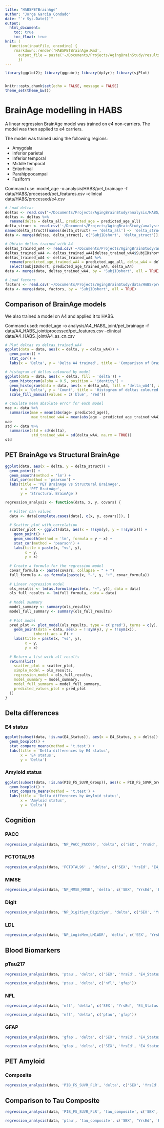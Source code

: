 ```yaml
---
title: "HABSPETBrainAge"
author: "Jorge Garcia Condado"
date: "`r Sys.Date()`"
output: 
  html_document:
    toc: true
    toc_float: true
knit: (
  function(inputFile, encoding) { 
    rmarkdown::render('HABSPETBrainAge.Rmd',
      output_file = paste('~/Documents/Projects/AgingBrainStudy/results/HABSPETBrainAge', '.html', sep=''))
      })
---
```


```r
library(ggplot2); library(ggpubr); library(dplyr); library(sjPlot)


knitr::opts_chunk$set(echo = FALSE, message = FALSE)
theme_set(theme_bw())
```

# BrainAge modelling in HABS

A linear regression BrainAge model was trained on e4 non-carriers. The model was then applied to e4 carriers.

The model was trained using the following regions:

-   Amygdala 
-   Inferior parietal
-   Inferior temporal
-   Middle temporal
-   Entorhinal
-   Parahippocampal
-   Fusiform

Command use: model_age -o analysis/HABS/pet_brainage -f data/HABS/processed/pet_features.csv --clinical data/HABS/processed/e4.csv

```r
# Load deltas
deltas <- read.csv('~/Documents/Projects/AgingBrainStudy/analysis/HABS/pet_brainage/ageml/model_age/predicted_age.csv')
deltas <- deltas %>% 
  rename(delta = delta_all, predicted_age = predicted_age_all)
delta_struct <- read.csv('~/Documents/Projects/AgingBrainStudy/analysis/HABS/structural_brainage/ageml/model_age/predicted_age.csv')
names(delta_struct)[names(delta_struct) == 'delta_all'] <- 'delta_struct'
data <- merge(deltas, delta_struct[, c('SubjIDshort', 'delta_struct')], by = 'SubjIDshort', all.x = TRUE)

# Obtain deltas trained with A4
deltas_trained_wA4 <- read.csv('~/Documents/Projects/AgingBrainStudy/analysis/A4_HABS_joint/pet_brainage/ageml/model_age/predicted_age.csv')
deltas_trained_wA4 <- deltas_trained_wA4[deltas_trained_wA4$SubjIDshort %in% grep('_', deltas_trained_wA4$SubjIDshort, value = TRUE),]
deltas_trained_wA4 <- deltas_trained_wA4 %>% 
  rename(predicted_age_trained_wA4 = predicted_age_all, delta_wA4 = delta_all) %>%
  select(SubjIDshort, predicted_age_trained_wA4, delta_wA4)
data <- merge(data, deltas_trained_wA4, by = 'SubjIDshort', all = TRUE)

# Load factors
factors <- read.csv('~/Documents/Projects/AgingBrainStudy/data/HABS/processed/factors.csv', na.strings = c("", " ", "NaN", "NA", NA))
data <- merge(data, factors, by = 'SubjIDshort', all = TRUE)
```

## Comparison of BrainAge models

We also trained a model on A4 and applied it to HABS.

Command used: model_age -o analysis/A4_HABS_joint/pet_brainage -f data/A4_HABS_joint/processed/pet_features.csv --clinical data/A4_HABS_joint/A4_as_cn.csv

```r
# Plot deltas vs deltas_trained_wA4
ggplot(data = data, aes(x = delta, y = delta_wA4)) +
  geom_point() +
  stat_cor() +
  labs(x = 'Delta', y = 'Delta A4 trained', title = 'Comparison of BrainAge models')

# histogram of deltas coloured by model
ggplot(data = data, aes(x = delta, fill = 'delta')) +
  geom_histogram(alpha = 0.5, position = 'identity') +
  geom_histogram(data = data, aes(x = delta_wA4, fill = 'delta_wA4'), alpha = 0.5, position = 'identity') +
  labs(x = 'Delta', y = 'Count', title = 'Histogram of deltas coloured by model') +
  scale_fill_manual(values = c('blue', 'red'))
```

```r
# Caculate mean absolute error for each model
mae <- data %>% 
  summarise(mae = mean(abs(age- predicted_age)),
            mae_trained_wA4 = mean(abs(age - predicted_age_trained_wA4), na.rm = TRUE))
mae
std <- data %>% 
  summarise(std = sd(delta),
            std_trained_wA4 = sd(delta_wA4, na.rm = TRUE))
std
```

## PET BrainAge vs Structural BrainAge

```r
ggplot(data, aes(x = delta, y = delta_struct)) +
  geom_point() +
  geom_smooth(method = 'lm') +
  stat_cor(method = 'pearson') +
  labs(title = 'PET BrainAge vs Structural BrainAge',
       x = 'PET BrainAge',
       y = 'Structural BrainAge')
```


```r
regression_analysis <- function(data, x, y, covars) {
  
  # Filter nan values
  data <- data[complete.cases(data[, c(x, y, covars)]), ]
  
  # Scatter plot with correlation
  scatter_plot <- ggplot(data, aes(x = !!sym(y), y = !!sym(x))) +
    geom_point() +
    geom_smooth(method = 'lm', formula = y ~ x) +
    stat_cor(method = 'pearson') +
    labs(title = paste(x, "vs", y),
         x = y,
         y = x)
    
  # Create a formula for the regression model
  covar_formula <- paste(covars, collapse = " + ")
  full_formula <- as.formula(paste(x, "~", y, "+", covar_formula))
  
  # Linear regression model
  ols_results <- lm(as.formula(paste(x, "~", y)), data = data)
  ols_full_results <- lm(full_formula, data = data)
  
  # Model summary
  model_summary <- summary(ols_results)
  model_full_summary <- summary(ols_full_results)
  
  # Plot model
  pred_plot <- plot_model(ols_results, type = c('pred'), terms = c(y), show.values = TRUE) +
    geom_point(data = data, aes(x = !!sym(y), y = !!sym(x)), 
             inherit.aes = F) + 
    labs(title = paste(x, "vs", y),
         x = y,
         y = x)
  
  # Return a list with all results
  return(list(
    scatter_plot = scatter_plot,
    simple_model = ols_results,
    regression_model = ols_full_results,
    model_summary = model_summary,
    model_full_summary = model_full_summary,
    predicted_values_plot = pred_plot
  ))
}
```

## Delta differences {.tabset}

### E4 status

```r
ggplot(subset(data, !is.na(E4_Status)), aes(x = E4_Status, y = delta)) +
  geom_boxplot() +
  stat_compare_means(method = 't.test') +
  labs(title = 'Delta differences by E4 status',
       x = 'E4 status',
       y = 'Delta')
```

### Amyloid status

```r
ggplot(subset(data, !is.na(PIB_FS_SUVR_Group)), aes(x = PIB_FS_SUVR_Group, y = delta)) +
  geom_boxplot() +
  stat_compare_means(method = 't.test') +
  labs(title = 'Delta differences by Amyloid status',
       x = 'Amyloid status',
       y = 'Delta')
```

## Cognition {.tabset}

### PACC

```r
regression_analysis(data, 'NP_PACC_PACC96', 'delta', c('SEX', 'YrsEd', 'E4_Status', 'PIB_FS_SUVR_Group', 'age'))
```

### FCTOTAL96

```r
regression_analysis(data, 'FCTOTAL96' , 'delta', c('SEX', 'YrsEd', 'E4_Status', 'PIB_FS_SUVR_Group', 'age'))
```

### MMSE

```r
regression_analysis(data, 'NP_MMSE_MMSE', 'delta', c('SEX', 'YrsEd', 'E4_Status', 'PIB_FS_SUVR_Group', 'age'))
```

### Digit

```r
regression_analysis(data, 'NP_DigitSym_DigitSym', 'delta', c('SEX', 'YrsEd', 'E4_Status', 'PIB_FS_SUVR_Group', 'age'))
```

### LDL

```r
regression_analysis(data, 'NP_LogicMem_LM1ADR', 'delta', c('SEX', 'YrsEd', 'E4_Status', 'PIB_FS_SUVR_Group', 'age'))
```
## Blood Biomarkers {.tabset}

### pTau217

```r
regression_analysis(data, 'ptau', 'delta', c('SEX', 'YrsEd', 'E4_Status', 'PIB_FS_SUVR_Group', 'age'))

regression_analysis(data, 'ptau', 'delta', c('nfl', 'gfap'))
```


### NFL

```r
regression_analysis(data, 'nfl', 'delta', c('SEX', 'YrsEd', 'E4_Status', 'PIB_FS_SUVR_Group', 'age'))

regression_analysis(data, 'nfl', 'delta', c('ptau', 'gfap'))

```

### GFAP

```r
regression_analysis(data, 'gfap', 'delta', c('SEX', 'YrsEd', 'E4_Status', 'PIB_FS_SUVR_Group', 'age'))

regression_analysis(data, 'gfap', 'delta', c('SEX', 'YrsEd', 'E4_Status', 'PIB_FS_SUVR_Group', 'age'))
```

## PET Amyloid

### Composite

```r
regression_analysis(data, 'PIB_FS_SUVR_FLR', 'delta', c('SEX', 'YrsEd', 'E4_Status', 'PIB_FS_SUVR_Group', 'age'))
```

## Comparison to Tau Composite 

```r
regression_analysis(data, 'PIB_FS_SUVR_FLR', 'tau_composite', c('SEX', 'YrsEd', 'E4_Status', 'PIB_FS_SUVR_Group', 'age'))
```

```r
regression_analysis(data, 'ptau', 'tau_composite', c('SEX', 'YrsEd', 'E4_Status', 'PIB_FS_SUVR_Group', 'age'))
```
